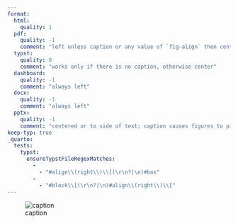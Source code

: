 ```yaml
---
format:
  html:
    quality: 1
  pdf:
    quality: -1
    comment: "left unless caption or any value of `fig-align` then center"
  typst:
    quality: 0
    comment: "works only if there is no caption, otherwise center"
  dashboard:
    quality: -1
    comment: "always left"
  docx:
    quality: -1
    comment: "always left"
  pptx:
    quality: -1
    comment: "centered or to side of text; caption causes figures to pile up instead of going to new slide"
keep-typ: true
_quarto:
  tests:
    typst:
      ensureTypstFileRegexMatches:
        -
          - "#align\\(right\\)\\[(\r\n?|\n)#box"
        -
          - "#block\\[(\r\n?|\n)#align\\(right\\)\\["
---
```


![caption](100.png){#fig-1 fig-align="right"}
